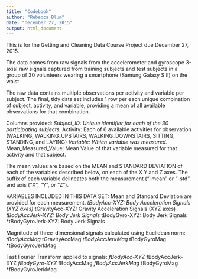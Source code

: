 ```yaml
---
title: "Codebook"
author: "Rebecca Blum"
date: "December 27, 2015"
output: html_document
---
```


This is for the Getting and Cleaning Data Course Project due December 27, 2015.

The data comes from raw signals from the accelerometer and gyroscope 3-axial raw signals captured from training subjects and test subjects in a group of 30 volunteers wearing a smartphone (Samung Galaxy S II) on the waist. 

The raw data contains multiple observations per activity and variable per subject. The final, tidy data set includes 1 row per each unique combination of subject, activity, and variable, providing a mean of all available observations for that combination.

Columns provided:
*Subject_ID: Unique identifier for each of the 30 participating subjects.
*Activity: Each of 6 available activities for observation (WALKING, WALKING_UPSTAIRS,  WALKING_DOWNSTAIRS, SITTING, STANDING, and LAYING)
*Variable: Which variable was measured.
*Mean_Measured_Value: Mean Value of that variable measured for that activity and that subject.

The mean values are based on the MEAN and STANDARD DEVIATION of each of the variables described below, on each of the X Y and Z axes. The suffix of each variable delineates both the measurement ("-mean" or "-std" and axis ("X", "Y", or "Z").

VARIABLES INCLUDED IN THIS DATA SET: 
Mean and Standard Deviation are provided for each measurement.
*tBodyAcc-XYZ: Body Acceleration Signals (XYZ axes)
*tGravityAcc-XYZ: Gravity Acceleration Signals (XYZ axes)
*tBodyAccJerk-XYZ: Body Jerk Signals
*tBodyGyro-XYZ: Body Jerk Signals 
*tBodyGyroJerk-XYZ: Body Jerk Signals

Magnitude of three-dimensional signals calculated using Euclidean norm:
*tBodyAccMag
*tGravityAccMag
*tBodyAccJerkMag
*tBodyGyroMag
*tBodyGyroJerkMag

Fast Fourier Transform applied to signals:
*fBodyAcc-XYZ
*fBodyAccJerk-XYZ
*fBodyGyro-XYZ
*fBodyAccMag
*fBodyAccJerkMag
*fBodyGyroMag
*fBodyGyroJerkMag